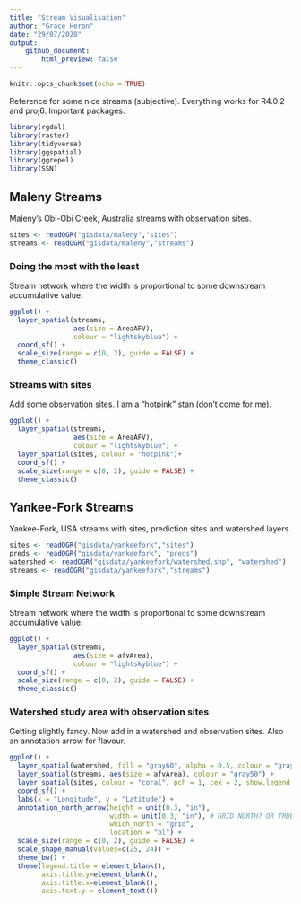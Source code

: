 ```yaml
---
title: "Stream Visualisation"
author: "Grace Heron"
date: "29/07/2020"
output: 
    github_document:
        html_preview: false
---
```


```r
knitr::opts_chunk$set(echo = TRUE)
```

Reference for some nice streams (subjective). Everything works for R4.0.2 and proj6. Important packages:

```r
library(rgdal)
library(raster)
library(tidyverse)
library(ggspatial)
library(ggrepel)
library(SSN)
```

## Maleny Streams 

Maleny's Obi-Obi Creek, Australia streams with observation sites.

```r
sites <- readOGR("gisdata/maleny","sites")
streams <- readOGR("gisdata/maleny","streams")
```

### Doing the most with the least

Stream network where the width is proportional to some downstream accumulative value. 

```r
ggplot() +
  layer_spatial(streams, 
                aes(size = AreaAFV), 
                colour = "lightskyblue") +
  coord_sf() + 
  scale_size(range = c(0, 2), guide = FALSE) +
  theme_classic()
```

### Streams with sites

Add some observation sites. I am a "hotpink" stan (don't come for me).

```r
ggplot() +
  layer_spatial(streams, 
                aes(size = AreaAFV), 
                colour = "lightskyblue") +
  layer_spatial(sites, colour = "hotpink")+
  coord_sf() + 
  scale_size(range = c(0, 2), guide = FALSE) +
  theme_classic()
```




## Yankee-Fork Streams

Yankee-Fork, USA streams with sites, prediction sites and watershed layers.

```r
sites <- readOGR("gisdata/yankeefork","sites")
preds <- readOGR("gisdata/yankeefork", "preds")
watershed <- readOGR("gisdata/yankeefork/watershed.shp", "watershed")
streams <- readOGR("gisdata/yankeefork","streams")
```

### Simple Stream Network

Stream network where the width is proportional to some downstream accumulative value.  

```r
ggplot() +
  layer_spatial(streams, 
                aes(size = afvArea), 
                colour = "lightskyblue") +
  coord_sf() + 
  scale_size(range = c(0, 2), guide = FALSE) +
  theme_classic()
```


### Watershed study area with observation sites

Getting slightly fancy. Now add in a watershed and observation sites. Also an annotation arrow for flavour.

```r
ggplot() +
  layer_spatial(watershed, fill = "gray60", alpha = 0.5, colour = "gray40") +
  layer_spatial(streams, aes(size = afvArea), colour = "gray50") +
  layer_spatial(sites, colour = "coral", pch = 1, cex = 2, show.legend = TRUE)+
  coord_sf() + 
  labs(x = "Longitude", y = "Latitude") + 
  annotation_north_arrow(height = unit(0.3, "in"),
                         width = unit(0.3, "in"), # GRID NORTH? OR TRUE NORTH?
                         which_north = "grid", 
                         location = "bl") +
  scale_size(range = c(0, 2), guide = FALSE) +
  scale_shape_manual(values=c(25, 24)) + 
  theme_bw() + 
  theme(legend.title = element_blank(),
        axis.title.y=element_blank(),
        axis.title.x=element_blank(),
        axis.text.y = element_text())
```

